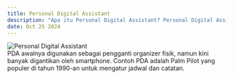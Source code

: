---
title: Personal Digital Assistant  
description: "Apa itu Personal Digital Assistant? Personal Digital Assistant (PDA) adalah perangkat portabel yang digunakan untuk membantu pengguna mengatur jadwal dan menyimpan catatan."  
date: Oct 25 2024  
---  
<div style={{ display: "flex", justifyContent: "center" }}>  
  <img src="/images/pda.png" alt="Personal Digital Assistant" style={{ width: "400px", height: "auto" }} />  
</div>  
PDA awalnya digunakan sebagai pengganti organizer fisik, namun kini banyak digantikan oleh smartphone. Contoh PDA adalah Palm Pilot yang populer di tahun 1990-an untuk mengatur jadwal dan catatan.

